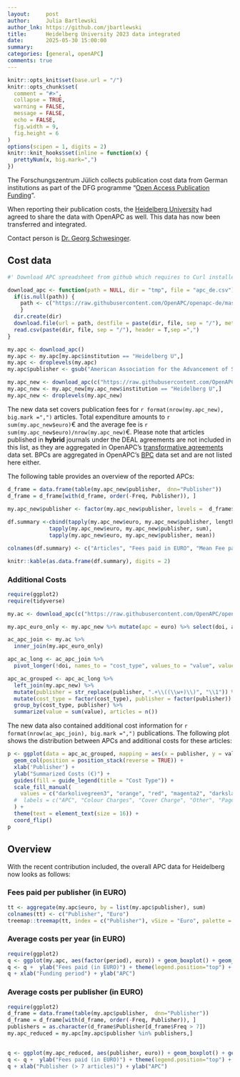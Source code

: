 ```yaml
---
layout:     post
author:     Julia Bartlewski
author_lnk: https://github.com/jbartlewski
title:      Heidelberg University 2023 data integrated
date:       2025-05-30 15:00:00
summary:    
categories: [general, openAPC]
comments: true
---
```



```r
knitr::opts_knit$set(base.url = "/")
knitr::opts_chunk$set(
  comment = "#>",
  collapse = TRUE,
  warning = FALSE, 
  message = FALSE,
  echo = FALSE,
  fig.width = 9,
  fig.height = 6
)
options(scipen = 1, digits = 2)
knitr::knit_hooks$set(inline = function(x) {
  prettyNum(x, big.mark=",")
})
```

The Forschungszentrum Jülich collects publication cost data from German institutions as part of the DFG programme "[Open Access Publication Funding](https://www.fz-juelich.de/en/zb/open-science/open-access/monitoring-dfg-oa-publication-funding)".

When reporting their publication costs, the [Heidelberg University](https://www.uni-heidelberg.de) had agreed to share the data with OpenAPC as well. This data has now been transferred and integrated.

Contact person is [Dr. Georg Schwesinger](mailto:publikationsfonds@ub.uni-heidelberg.de).

## Cost data

```r
#' Download APC spreadsheet from github which requires to Curl installed

download_apc <- function(path = NULL, dir = "tmp", file = "apc_de.csv"){
  if(is.null(path)) {
    path <- c("https://raw.githubusercontent.com/OpenAPC/openapc-de/master/data/apc_de.csv")
    } 
  dir.create(dir) 
  download.file(url = path, destfile = paste(dir, file, sep = "/"), method = "curl")
  read.csv(paste(dir, file, sep = "/"), header = T,sep =",")
}

my.apc <- download_apc()
my.apc <- my.apc[my.apc$institution == "Heidelberg U",]
my.apc <- droplevels(my.apc)
my.apc$publisher <- gsub("American Association for the Advancement of Science \\(AAAS\\)", "AAAS", my.apc$publisher)

my.apc_new <- download_apc(c("https://raw.githubusercontent.com/OpenAPC/openapc-de/master/data/uniheidelberg/oapk_2023_heidelberg_u_enriched.csv"))
my.apc_new <- my.apc_new[my.apc_new$institution == "Heidelberg U",]
my.apc_new <- droplevels(my.apc_new)
```

The new data set covers publication fees for `r format(nrow(my.apc_new), big.mark =",")` articles. Total expenditure amounts to `r sum(my.apc_new$euro)`€ and the average fee is `r sum(my.apc_new$euro)/nrow(my.apc_new)`€. Please note that articles published in **hybrid** journals under the DEAL agreements are not included in this list, as they are aggregated in OpenAPC's [transformative agreements](https://github.com/OpenAPC/openapc-de/tree/master/data/transformative_agreements) data set. BPCs are aggregated in OpenAPC's [BPC](https://github.com/OpenAPC/openapc-de/blob/master/data/bpc.csv) data set and are not listed here either.

The following table provides an overview of the reported APCs: 

```r
d_frame = data.frame(table(my.apc_new$publisher,  dnn="Publisher"))                 
d_frame = d_frame[with(d_frame, order(-Freq, Publisher)), ]                                           
                                    
my.apc_new$publisher <- factor(my.apc_new$publisher, levels =  d_frame$Publisher)

df.summary <-cbind(tapply(my.apc_new$euro, my.apc_new$publisher, length),
             tapply(my.apc_new$euro, my.apc_new$publisher, sum),
             tapply(my.apc_new$euro, my.apc_new$publisher, mean))

colnames(df.summary) <- c("Articles", "Fees paid in EURO", "Mean Fee paid")

knitr::kable(as.data.frame(df.summary), digits = 2)

```
### Additional Costs

```r
require(ggplot2)
require(tidyverse)

my.ac <- download_apc(c("https://raw.githubusercontent.com/OpenAPC/openapc-de/refs/heads/master/data/apc_de_additional_costs.csv"))

my.apc_euro_only <- my.apc_new %>% mutate(apc = euro) %>% select(doi, apc)

ac_apc_join <- my.ac %>%
  inner_join(my.apc_euro_only)

apc_ac_long <- ac_apc_join %>%
  pivot_longer(!doi, names_to = "cost_type", values_to = "value", values_drop_na = TRUE)

apc_ac_grouped <- apc_ac_long %>%
  left_join(my.apc_new) %>%
  mutate(publisher = str_replace(publisher, ".+\\((\\w+)\\)", "\\1")) %>%
  mutate(cost_type = factor(cost_type), publisher = factor(publisher)) %>%
  group_by(cost_type, publisher) %>%
  summarize(value = sum(value), articles = n())
```

The new data also contained additional cost information for `r format(nrow(ac_apc_join), big.mark =",")` publications. The following plot shows the distribution between APCs and additional costs for these articles:


```r
p <- ggplot(data = apc_ac_grouped, mapping = aes(x = publisher, y = value, fill=cost_type)) +
  geom_col(position = position_stack(reverse = TRUE)) + 
  xlab('Publisher') + 
  ylab("Summarized Costs (€)") +
  guides(fill = guide_legend(title = "Cost Type")) + 
  scale_fill_manual(
    values = c("darkolivegreen3", "orange", "red", "magenta2", "darkslategray", "blue", "darkgreen", "yellow", "cyan"),
  #  labels = c("APC", "Colour Charges", "Cover Charge", "Other", "Page Charge", "Payment Fee", "Permission", "Reprint", "Submission Fee")
  ) + 
  theme(text = element_text(size = 16)) +
  coord_flip()
p

```

## Overview

With the recent contribution included, the overall APC data for Heidelberg now looks as follows:

### Fees paid per publisher (in EURO)

```r
tt <- aggregate(my.apc$euro, by = list(my.apc$publisher), sum)
colnames(tt) <- c("Publisher", "Euro")
treemap::treemap(tt, index = c("Publisher"), vSize = "Euro", palette = "Paired")
```

###  Average costs per year (in EURO)

```r
require(ggplot2)
q <- ggplot(my.apc, aes(factor(period), euro)) + geom_boxplot() + geom_point()
q <- q +  ylab("Fees paid (in EURO)") + theme(legend.position="top") + theme_bw(base_size = 18)
q + xlab("Funding period") + ylab("APC")
```

###  Average costs per publisher (in EURO)

```r
require(ggplot2)
d_frame = data.frame(table(my.apc$publisher,  dnn="Publisher"))                 
d_frame = d_frame[with(d_frame, order(-Freq, Publisher)), ]
publishers = as.character(d_frame$Publisher[d_frame$Freq > 7])
my.apc_reduced = my.apc[my.apc$publisher %in% publishers,]

  
q <- ggplot(my.apc_reduced, aes(publisher, euro)) + geom_boxplot() + geom_point()
q <- q +  ylab("Fees paid (in EURO)") + theme(legend.position="top") + theme_bw(base_size = 18) + coord_flip()
q + xlab("Publisher (> 7 articles)") + ylab("APC")
```
